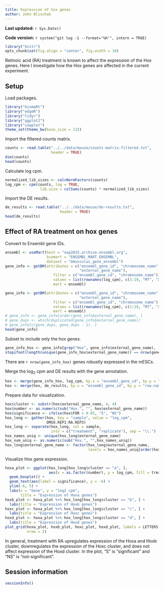 ```yaml
---
title: Expression of hox genes
author: John Blischak
---
```


**Last updated:** `r Sys.Date()`

**Code version:** `r system("git log -1 --format='%H'", intern = TRUE)`

```r
library("knitr")
opts_chunk$set(fig.align = "center", fig.width = 10)
```

Retinoic acid (RA) treatment is known to affect the expression of the Hox genes.
Here I investigate how the Hox genes are affected in the current experiment.

## Setup

Load packages.

```r
library("biomaRt")
library("edgeR")
library("tidyr")
library("ggplot2")
library("cowplot")
theme_set(theme_bw(base_size = 12))
```

Import the filtered counts matrix.

```r
counts <- read.table("../../data/mouse/counts-matrix-filtered.txt",
                     header = TRUE)
dim(counts)
head(counts)
```

Calculate log cpm.

```r
normalized_lib_sizes <- calcNormFactors(counts)
log_cpm <- cpm(counts, log = TRUE,
                lib.size = colSums(counts) * normalized_lib_sizes)
```

Import the DE results.

```r
de_results <- read.table("../../data/mouse/de-results.txt",
                         header = TRUE)
head(de_results)
```

## Effect of RA treatment on hox genes

Convert to Ensembl gene IDs.

```r
ensembl <- useMart(host = "sep2015.archive.ensembl.org",
                   biomart = "ENSEMBL_MART_ENSEMBL",
                   dataset = "mmusculus_gene_ensembl")
gene_info <- getBM(attributes = c("ensembl_gene_id", "chromosome_name",
                                  "external_gene_name"),
                      filter = c("ensembl_gene_id", "chromosome_name"),
                      values = list(rownames(log_cpm), c(1:19, "MT", "X", "Y")),
                      mart = ensembl)

gene_info <- getBM(attributes = c("ensembl_gene_id", "chromosome_name",
                                  "external_gene_name"),
                      filter = c("ensembl_gene_id", "chromosome_name"),
                      values = list(rownames(log_cpm), c(1:19, "MT", "X", "Y")),
                      mart = ensembl)
# gene_info <- gene_info[order(gene_info$external_gene_name), ]
# gene_dups <- which(duplicated(gene_info$external_gene_name))
# gene_info[c(gene_dups, gene_dups - 1), ]
head(gene_info)
```

Subset to include only the hox genes.

```r
gene_info_hox <- gene_info[grep("Hox", gene_info$external_gene_name), ]
stopifnot(length(unique(gene_info_hox$external_gene_name)) == nrow(gene_info_hox))
```

There are `r nrow(gene_info_hox)` genes robustly expressed in the mESCs.

Merge the log~2~ cpm and DE results with the gene annotation.

```r
hox <- merge(gene_info_hox, log_cpm, by.x = "ensembl_gene_id", by.y = "row.names")
hox <- merge(hox, de_results, by.x = "ensembl_gene_id", by.y = "row.names")
```

Prepare data for visualization.

```r
hox$cluster <- substr(hox$external_gene_name, 4, 4)
hox$number <- as.numeric(sub("Hox.", "", hox$external_gene_name))
hox$significance <- ifelse(hox$FDR < 0.05, "S", "NS")
hox_long <- gather(hox, key = "sample", value = "log_cpm",
                   DMSO.REP1:RA.REP3)
hox_long <- separate(hox_long, col = sample,
                     into = c("treatment", "replicate"), sep = "\\.")
hox_names_uniq <- unique(hox_long$external_gene_name)
hox_num_uniq <- as.numeric(sub("Hox.", "",hox_names_uniq))
hox_long$external_gene_name <- factor(hox_long$external_gene_name,
                                      levels = hox_names_uniq[order(hox_num_uniq)])
```

Visualize Hox gene expression.

```r
hoxa_plot <- ggplot(hox_long[hox_long$cluster == "a", ],
                    aes(x = as.factor(number), y = log_cpm, fill = treatment)) +
  geom_boxplot() +
  geom_text(aes(label = significance), y = -6) +
  ylim(-6, 5) +
  labs(x = "Gene", y = "log2 cpm",
       title = "Expression of Hoxa genes")
hoxb_plot <- hoxa_plot %+% hox_long[hox_long$cluster == "b", ] +
  labs(title = "Expression of Hoxb genes")
hoxc_plot <- hoxa_plot %+% hox_long[hox_long$cluster == "c", ] +
  labs(title = "Expression of Hoxc genes")
hoxd_plot <- hoxa_plot %+% hox_long[hox_long$cluster == "d", ] +
  labs(title = "Expression of Hoxd genes")
plot_grid(hoxa_plot, hoxb_plot, hoxc_plot, hoxd_plot, labels = LETTERS[1:4],
          nrow = 2)
```

In general, treatment with RA upregulates expression of the Hoxa and Hoxb cluster, downregulates the expression of the Hoxc cluster, and does not affect expression of the Hoxd cluster.
In the plot, "S" is "significant" and "NS" is "not-significant".

## Session information

```r
sessionInfo()
```
